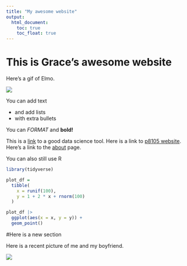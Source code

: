 ```yaml
---
title: "My awesome website"
output: 
  html_document:
    toc: true
    toc_float: true
---
```


# This is Grace's awesome website

Here's a gif of Elmo. 

![](https://media.giphy.com/media/drXGoW1iudhKw/giphy.gif)


You can add text

* and add lists 
* with extra bullets 

You can *FORMAT* and **bold!**


This is a [link](https://www.google.com/) to a good data science tool. Here is a link to [p8105 website](https://p8105.com/index.html). Here's a link to the [about](about.html) page.

You can also still use R 
```r
library(tidyverse)

plot_df = 
  tibble(
    x = runif(100),
    y = 1 + 2 * x + rnorm(100)
  )

plot_df |> 
  ggplot(aes(x = x, y = y)) +
  geom_point()
```


#Here is a new section 

Here is a recent picture of me and my boyfriend. 

![](images/ryan_grace.jpeg)
